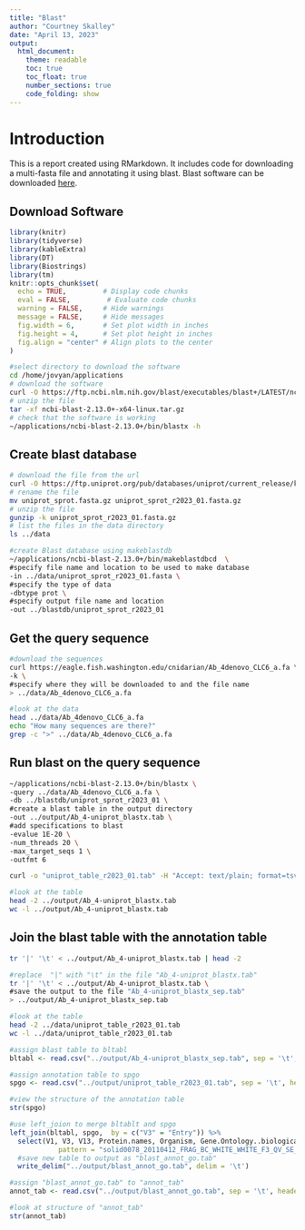 ```yaml
---
title: "Blast"
author: "Courtney Skalley"
date: "April 13, 2023"
output: 
  html_document:
    theme: readable
    toc: true
    toc_float: true
    number_sections: true
    code_folding: show
---
```


# Introduction

This is a report created using RMarkdown. It includes code for downloading a multi-fasta file and annotating it using blast. Blast software can be downloaded [here](https://ftp.ncbi.nlm.nih.gov/blast/executables/blast+/LATEST/).

## Download Software

```r
library(knitr)
library(tidyverse)
library(kableExtra)
library(DT)
library(Biostrings)
library(tm)
knitr::opts_chunk$set(
  echo = TRUE,         # Display code chunks
  eval = FALSE,         # Evaluate code chunks
  warning = FALSE,     # Hide warnings
  message = FALSE,     # Hide messages
  fig.width = 6,       # Set plot width in inches
  fig.height = 4,      # Set plot height in inches
  fig.align = "center" # Align plots to the center
)
```

```bash
#select directory to download the software
cd /home/jovyan/applications
# download the software
curl -O https://ftp.ncbi.nlm.nih.gov/blast/executables/blast+/LATEST/ncbi-blast-2.13.0+-x64-linux.tar.gz
# unzip the file
tar -xf ncbi-blast-2.13.0+-x64-linux.tar.gz
# check that the software is working
~/applications/ncbi-blast-2.13.0+/bin/blastx -h
```

## Create blast database

```bash
# download the file from the url
curl -O https://ftp.uniprot.org/pub/databases/uniprot/current_release/knowledgebase/complete/uniprot_sprot.fasta.gz
# rename the file
mv uniprot_sprot.fasta.gz uniprot_sprot_r2023_01.fasta.gz
# unzip the file
gunzip -k uniprot_sprot_r2023_01.fasta.gz
# list the files in the data directory
ls ../data
```

```bash
#create Blast database using makeblastdb
~/applications/ncbi-blast-2.13.0+/bin/makeblastdbcd  \
#specify file name and location to be used to make database
-in ../data/uniprot_sprot_r2023_01.fasta \
#specify the type of data
-dbtype prot \
#specify output file name and location
-out ../blastdb/uniprot_sprot_r2023_01
```

## Get the query sequence

```bash
#download the sequences
curl https://eagle.fish.washington.edu/cnidarian/Ab_4denovo_CLC6_a.fa \
-k \
#specify where they will be downloaded to and the file name
> ../data/Ab_4denovo_CLC6_a.fa
```

```bash
#look at the data
head ../data/Ab_4denovo_CLC6_a.fa
echo "How many sequences are there?"
grep -c ">" ../data/Ab_4denovo_CLC6_a.fa
```

## Run blast on the query sequence

```bash
~/applications/ncbi-blast-2.13.0+/bin/blastx \
-query ../data/Ab_4denovo_CLC6_a.fa \
-db ../blastdb/uniprot_sprot_r2023_01 \
#create a blast table in the output directory
-out ../output/Ab_4-uniprot_blastx.tab \
#add specifications to blast
-evalue 1E-20 \
-num_threads 20 \
-max_target_seqs 1 \
-outfmt 6
```

```bash
curl -o "uniprot_table_r2023_01.tab" -H "Accept: text/plain; format=tsv" "https://gannet.fish.washington.edu/seashell/snaps/uniprot_table_r2023_01.tab"
```

```bash
#look at the table
head -2 ../output/Ab_4-uniprot_blastx.tab
wc -l ../output/Ab_4-uniprot_blastx.tab
```

## Join the blast table with the annotation table

```bash
tr '|' '\t' < ../output/Ab_4-uniprot_blastx.tab | head -2
```

```bash
#replace  "|" with "\t" in the file "Ab_4-uniprot_blastx.tab"
tr '|' '\t' < ../output/Ab_4-uniprot_blastx.tab \
#save the output to the file "Ab_4-uniprot_blastx_sep.tab"
> ../output/Ab_4-uniprot_blastx_sep.tab
```

```bash
#look at the table
head -2 ../data/uniprot_table_r2023_01.tab
wc -l ../data/uniprot_table_r2023_01.tab
```

```r
#assign blast table to bltabl
bltabl <- read.csv("../output/Ab_4-uniprot_blastx_sep.tab", sep = '\t', header = FALSE)
```

```r
#assign annotation table to spgo
spgo <- read.csv("../output/uniprot_table_r2023_01.tab", sep = '\t', header = TRUE)
```

```r
#view the structure of the annotation table
str(spgo)
```

```r
#use left_joion to merge bltablt and spgo
left_join(bltabl, spgo,  by = c("V3" = "Entry")) %>%
  select(V1, V3, V13, Protein.names, Organism, Gene.Ontology..biological.process., Gene.Ontology.IDs) %>% mutate(V1 = str_replace_all(V1, 
            pattern = "solid0078_20110412_FRAG_BC_WHITE_WHITE_F3_QV_SE_trimmed", replacement = "Ab")) %>%
  #save new table to output as "blast_annot_go.tab"
  write_delim("../output/blast_annot_go.tab", delim = '\t')
```

```r
#assign "blast_annot_go.tab" to "annot_tab"
annot_tab <- read.csv("../output/blast_annot_go.tab", sep = '\t', header = TRUE)
```

```r
#look at structure of "annot_tab"
str(annot_tab)
```
